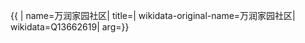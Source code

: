 {{ {{{1|PRC admin/showdata}}}|
name=万润家园社区|
title=|
wikidata-original-name=万润家园社区|
wikidata=Q13662619|
arg={{{arg|}}}}}